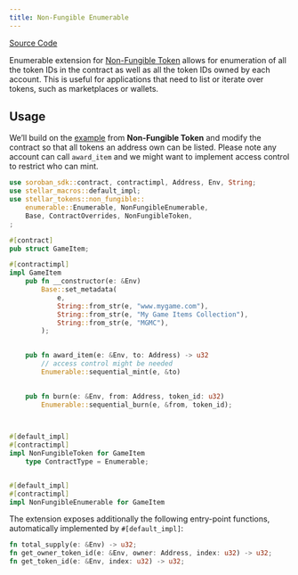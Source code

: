 ```yaml
---
title: Non-Fungible Enumerable
---
```


[Source Code](https://github.com/OpenZeppelin/stellar-contracts/tree/main/packages/tokens/src/non-fungible/extensions/enumerable)

Enumerable extension for [Non-Fungible Token](/stellar-contracts/tokens/non-fungible/non-fungible) allows for enumeration
of all the token IDs in the contract as well as all the token IDs owned by each account. This is
useful for applications that need to list or iterate over tokens, such as marketplaces or wallets.

## Usage

We’ll build on the [example](/stellar-contracts/tokens/non-fungible/non-fungible#usage) from **Non-Fungible Token**
and modify the contract so that all tokens an address own can be listed. Please note any account
can call `award_item` and we might want to implement access control to restrict who can mint.

```rust
use soroban_sdk::contract, contractimpl, Address, Env, String;
use stellar_macros::default_impl;
use stellar_tokens::non_fungible::
    enumerable::Enumerable, NonFungibleEnumerable,
    Base, ContractOverrides, NonFungibleToken,
;

#[contract]
pub struct GameItem;

#[contractimpl]
impl GameItem 
    pub fn __constructor(e: &Env) 
        Base::set_metadata(
            e,
            String::from_str(e, "www.mygame.com"),
            String::from_str(e, "My Game Items Collection"),
            String::from_str(e, "MGMC"),
        );
    

    pub fn award_item(e: &Env, to: Address) -> u32 
        // access control might be needed
        Enumerable::sequential_mint(e, &to)
    

    pub fn burn(e: &Env, from: Address, token_id: u32) 
        Enumerable::sequential_burn(e, &from, token_id);
    


#[default_impl]
#[contractimpl]
impl NonFungibleToken for GameItem 
    type ContractType = Enumerable;


#[default_impl]
#[contractimpl]
impl NonFungibleEnumerable for GameItem 
```

The extension exposes additionally the following entry-point functions, automatically implemented by `#[default_impl]`:

```rust
fn total_supply(e: &Env) -> u32;
fn get_owner_token_id(e: &Env, owner: Address, index: u32) -> u32;
fn get_token_id(e: &Env, index: u32) -> u32;
```
